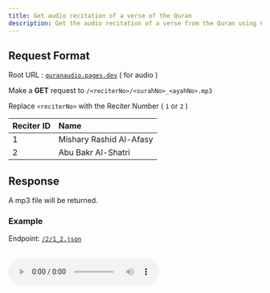 ---
title: Get audio recitation of a verse of the Quran
description: Get the audio recitation of a verse from the Quran using Quran API
---


## Request Format

Root URL : [`quranaudio.pages.dev`](https://quranaudio.pages.dev) ( for audio )

Make a **GET** request to `/<reciterNo>/<surahNo>_<ayahNo>.mp3`

<Callout type="info">Replace `<reciterNo>` with the Reciter Number ( `1` or `2` )</Callout>


| Reciter ID | Name                    |
| ---------- | :---------------------- |
| 1          | Mishary Rashid Al-Afasy |
| 2          | Abu Bakr Al-Shatri      |

## Response

A mp3 file will be returned.

### Example

Endpoint: [`/2/1_2.json`](https://quranaudio.pages.dev/2/1_2.mp3)

<br />
<audio src="https://quranaudio.pages.dev/2/1_2.mp3" controls />
Raw Url: https://quranaudio.pages.dev/2/1_2.mp3
